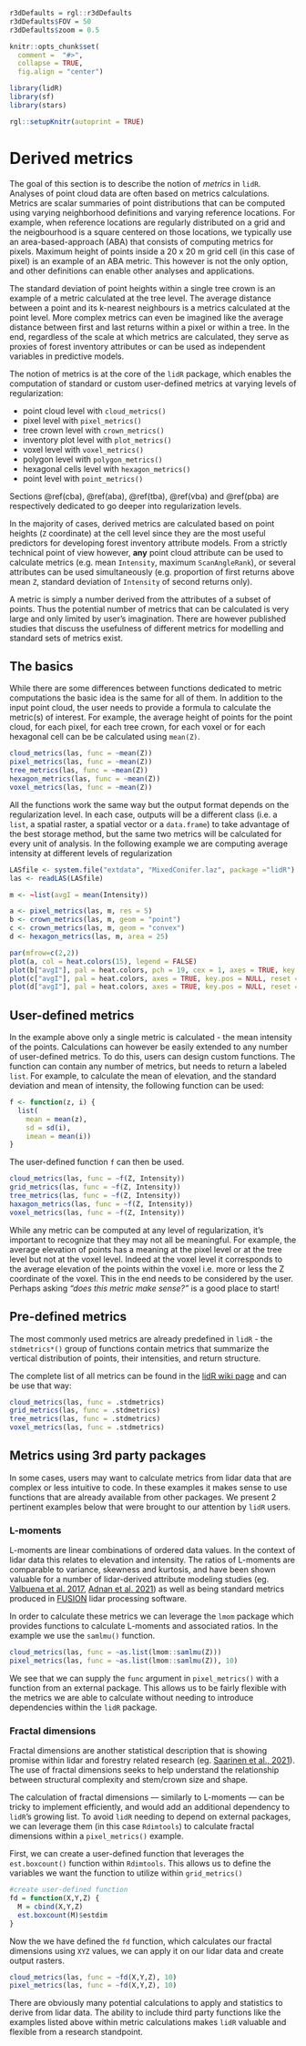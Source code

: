 ```r
r3dDefaults = rgl::r3dDefaults
r3dDefaults$FOV = 50
r3dDefaults$zoom = 0.5

knitr::opts_chunk$set(
  comment =  "#>", 
  collapse = TRUE,
  fig.align = "center")

library(lidR)
library(sf)
library(stars)

rgl::setupKnitr(autoprint = TRUE)
```


# Derived metrics {#metrics}

The goal of this section is to describe the notion of _metrics_ in `lidR`. Analyses of point cloud data are often based on metrics calculations. Metrics are scalar summaries of point distributions that can be computed using varying neighborhood definitions and varying reference locations. For example, when reference locations are regularly distributed on a grid and the neigbourhood is a square centered on those locations, we typically use an area-based-approach (ABA) that consists of computing metrics for pixels. Maximum height of points inside a 20 x 20 m grid cell (in this case of pixel) is an example of an ABA metric. This however is not the only option, and other definitions can enable other analyses and applications.

The standard deviation of point heights within a single tree crown is an example of a metric calculated at the tree level. The average distance between a point and its k-nearest neighbours is a metrics calculated at the point level. More complex metrics can even be imagined like the average distance between first and last returns within a pixel or within a tree. In the end, regardless of the scale at which metrics are calculated, they serve as proxies of forest inventory attributes or can be used as independent variables in predictive models.

The notion of metrics is at the core of the `lidR` package, which enables the computation of standard or custom user-defined metrics at varying levels of regularization:

- point cloud level with `cloud_metrics()`
- pixel level with `pixel_metrics()`
- tree crown level with `crown_metrics()`
- inventory plot level with `plot_metrics()`
- voxel level with `voxel_metrics()`
- polygon level with `polygon_metrics()`
- hexagonal cells level with `hexagon_metrics()`
- point level with `point_metrics()`

Sections \@ref(cba), \@ref(aba), \@ref(tba), \@ref(vba) and \@ref(pba) are respectively dedicated to go deeper into regularization levels.
 
In the majority of cases, derived metrics are calculated based on point heights (`Z` coordinate) at the cell level since they are the most useful predictors for developing forest inventory attribute models. From a strictly technical point of view however, **any** point cloud attribute can be used to calculate metrics (e.g. mean `Intensity`, maximum `ScanAngleRank`), or several attributes can be used simultaneously (e.g. proportion of first returns above mean `Z`, standard deviation of `Intensity` of second returns only).

A metric is simply a number derived from the attributes of a subset of points. Thus the potential number of metrics that can be calculated is very large and only limited by user's imagination. There are however published studies that discuss the usefulness of different metrics for modelling and standard sets of metrics exist.

## The basics {#metrics-basics}

While there are some differences between functions dedicated to metric computations the basic idea is the same for all of them. In addition to the input point cloud, the user needs to provide a formula to calculate the metric(s) of interest. For example, the average height of points for the point cloud, for each pixel, for each tree crown, for each voxel or for each hexagonal cell can be be calculated using `mean(Z)`.

```r
cloud_metrics(las, func = ~mean(Z))
pixel_metrics(las, func = ~mean(Z))
tree_metrics(las, func = ~mean(Z))
hexagon_metrics(las, func = ~mean(Z))
voxel_metrics(las, func = ~mean(Z))
```

All the functions work the same way but the output format depends on the regularization level. In each case, outputs will be a different class (i.e. a `list`, a spatial raster, a spatial vector or a `data.frame`) to take advantage of the best storage method, but the same two metrics will be calculated for every unit of analysis.  In the following example we are computing average intensity at different levels of regularization

```r
LASfile <- system.file("extdata", "MixedConifer.laz", package ="lidR")
las <- readLAS(LASfile)

m <- ~list(avgI = mean(Intensity))

a <- pixel_metrics(las, m, res = 5)
b <- crown_metrics(las, m, geom = "point")
c <- crown_metrics(las, m, geom = "convex")
d <- hexagon_metrics(las, m, area = 25)

par(mfrow=c(2,2))
plot(a, col = heat.colors(15), legend = FALSE)
plot(b["avgI"], pal = heat.colors, pch = 19, cex = 1, axes = TRUE, key.pos = NULL, reset = FALSE)
plot(c["avgI"], pal = heat.colors, axes = TRUE, key.pos = NULL, reset = FALSE)
plot(d["avgI"], pal = heat.colors, axes = TRUE, key.pos = NULL, reset = FALSE)
```

## User-defined metrics {#metrics-user-defined}

In the example above only a single metric is calculated - the mean intensity of the points. Calculations can however be easily extended to any number of user-defined metrics. To do this, users can design custom functions. The function can contain any number of metrics, but needs to return a labeled `list`. For example, to calculate the mean of elevation, and the standard deviation and mean of intensity, the following function can be used:

```r
f <- function(z, i) {
  list(
    mean = mean(z), 
    sd = sd(i),
    imean = mean(i))
}
```

The user-defined function `f` can then be used.

```r
cloud_metrics(las, func = ~f(Z, Intensity))
grid_metrics(las, func = ~f(Z, Intensity))
tree_metrics(las, func = ~f(Z, Intensity))
haxagon_metrics(las, func = ~f(Z, Intensity))
voxel_metrics(las, func = ~f(Z, Intensity))
```

While any metric can be computed at any level of regularization, it's important to recognize that they may not all be meaningful. For example, the average elevation of points has a meaning at the pixel level or at the tree level but not at the voxel level. Indeed at the voxel level it corresponds to the average elevation of the points within the voxel i.e. more or less the Z coordinate of the voxel. This in the end needs to be considered by the user. Perhaps asking _"does this metric make sense?"_ is a good place to start!

## Pre-defined metrics {#metrics-pre-defined}

The most commonly used metrics are already predefined in `lidR` - the `stdmetrics*()` group of functions contain metrics that summarize the vertical distribution of points, their intensities, and return structure. 

The complete list of all metrics can be found in the [lidR wiki page](https://github.com/Jean-Romain/lidR/wiki/stdmetrics) and can be use that way:

```r
cloud_metrics(las, func = .stdmetrics)
grid_metrics(las, func = .stdmetrics)
tree_metrics(las, func = .stdmetrics)
voxel_metrics(las, func = .stdmetrics)
```

## Metrics using 3rd party packages {#metrics-3rd-party}

In some cases, users may want to calculate metrics from lidar data that are complex or less intuitive to code. In these examples it makes sense to use functions that are already available from other packages. We present 2 pertinent examples below that were brought to our attention by `lidR` users.

### L-moments {#metrics-lmom}

L-moments are linear combinations of ordered data values. In the context of lidar data this relates to elevation and intensity. The ratios of L-moments are comparable to variance, skewness and kurtosis, and have been shown valuable for a number of lidar-derived attribute modeling studies (eg. [Valbuena et al. 2017](https://www.sciencedirect.com/science/article/abs/pii/S0034425716303960?via%3Dihub), [Adnan et al. 2021](https://www.sciencedirect.com/science/article/pii/S0034425721001826?dgcid=coauthor)) as well as being standard metrics produced in [FUSION](http://forsys.cfr.washington.edu/fusion/fusion_overview.html) lidar processing software.

In order to calculate these metrics we can leverage the `lmom` package which provides functions to calculate L-moments and associated ratios. In the example we use the `samlmu()` function.

```r
cloud_metrics(las, func = ~as.list(lmom::samlmu(Z)))
pixel_metrics(las, func = ~as.list(lmom::samlmu(Z)), 10) 
```

We see that we can supply the `func` argument in `pixel_metrics()` with a function from an external package. This allows us to be fairly flexible with the metrics we are able to calculate without needing to introduce dependencies within the `lidR` package.

### Fractal dimensions {#metrics-fractal-dims}

Fractal dimensions are another statistical description that is showing promise within lidar and forestry related research (eg. [Saarinen et al., 2021](https://doi.org/10.1002/ece3.7216)). The use of fractal dimensions seeks to help understand the relationship between structural complexity and stem/crown size and shape.

The calculation of fractal dimensions — similarly to L-moments — can be tricky to implement efficiently, and would add an additional dependency to `lidR`'s growing list. To avoid `lidR` needing to depend on external packages, we can leverage them (in this case `Rdimtools`) to calculate fractal dimensions within a `pixel_metrics()` example.

First, we can create a user-defined function that leverages the `est.boxcount()` function within `Rdimtools`. This allows us to define the variables we want the function to utilize within `grid_metrics()`

```r
#create user-defined function
fd = function(X,Y,Z) {
  M = cbind(X,Y,Z)
  est.boxcount(M)$estdim
}
```

Now the we have defined the `fd` function, which calculates our fractal dimensions using `XYZ` values, we can apply it on our lidar data and create output rasters.

```r
cloud_metrics(las, func = ~fd(X,Y,Z), 10)
pixel_metrics(las, func = ~fd(X,Y,Z), 10)
```

There are obviously many potential calculations to apply and statistics to derive from lidar data. The ability to include third party functions like the examples listed above within metric calculations makes `lidR` valuable and flexible from a research standpoint.
